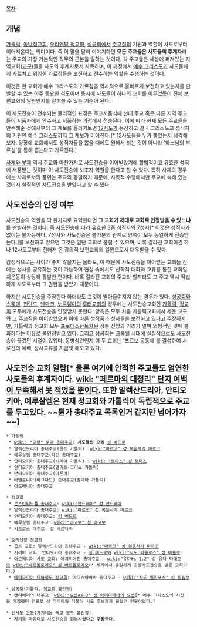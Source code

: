 [[목차]]
== 개념 ==
[[가톨릭]], [[동방정교회]], [[오리엔탈 정교회]], [[성공회]]에서 [[주교]]직의 기원과 역할이 사도로부터 이어져온다는 의미이다. 즉 이 말을 달리 이야기하면 '''모든 주교들은 사도들의 후계자'''라는 주교의 가장 기본적인 직무의 근본을 말하는 것이다. 각 주교들은 세상에 퍼져있는 지역교회([[교구]])들을 사도의 후계자로서 사목하며, 이 과정에서 [[예수 그리스도]]가 사도들에게 가르치고 위임한 가르침들을 보전하고 전수하는 역할을 수행하는 것이다.

이것은 한 교회가 예수 그리스도의 가르침을 역사적으로 올바르게 보전하고 있는지를 판별할 수 있는 아주 중요한 척도이며 동시에 사도들이 하나의 교회를 이루었듯이 전체 보편교회의 일원인지를 살펴볼 수 있는 기준이 된다.

이 사도전승이 전수되는 물리적인 표징은 주교서품식때 선대 주교 혹은 다른 지역 주교들이 서품자에게 안수하고 서품하는 과정에서 전승된다. 이에 따라 현재 모든 주교들을 안수해준 것에서부터 그 계보를 올라가보면 [[12사도]]가 등장하고 결국 그리스도교 성직자의 기원인 예수 그리스도까지 그 계보가 이어진다.[* [[12사도]]들을 누가 뽑았는지 생각해보자. 당장에 교회에서도 성직자들을 뽑을 때에도 원해서 되는 것이 아니라 '하느님의 부르심'을 통해 뽑는다고 가르친다.]

[[사제]]와 [[부제]] 역시 주교와 마찬가지로 사도전승을 이어받았기에 합법적이고 유효한 성직에 서품받는 것이며 이 사도전승에 보조자 역할을 한다고 할 수 있다. 특히 사제의 경우에는 사제로서의 품위는 주교와 동일하기 때문에, 사목적 수행에서만 주교에 속해 있는 것이지 실질적인 사도전승을 받았다고 할 수 있다.

== 사도전승의 인정 여부 ==
사도전승의 역할을 딱 한가지로 요약한다면 '''그 교회가 제대로 교회로 인정받을 수 있느냐'''를 판별하는 것이다. 즉 사도전승에 따라 유효한 3품 성직자와 [[7성사]][* 이것은 성직자가 없이는 불가능하다. 7성사와 사도전승은 불가분의 관계로 양쪽이 모두 동일하게 전승받는다.]를 보전하고 있으면 그것은 일단 교회로 불릴 수 있으며, 비록 갈라진 교회이긴 하나 12사도로부터 전해져 온 광의적 보편교회의 일원으로서 대우받을 수 있다.

감정적으로는 사이가 좋지 않을지는 몰라도, 이 때문에 사도전승을 이어받는 교회들 간에는 성사를 공유하는 것이 가능하며 현실 속에서도 신학적 대화와 교류를 통한 교회일치운동이 상당히 활발한 편이다. 비록 갈라진 교회의 주교라 할지라도 그 주교 역시 적법하게 사도로부터 그 권한을 받았기 때문이다.

하지만 사도전승을 주장한다 하더라도 그것이 받아들여지지 않는 경우가 있다. [[성공회]]와 [[스웨덴]], [[핀란드]], [[덴마크]], [[노르웨이]]의 [[루터교회]]의 경우에는 사도전승교회인 [[가톨릭]], [[정교회]] 모두에게 사도전승을 인정받지 못한다. 양측은 모두 처음 가톨릭교회에서 세운 교구와 그 주교직을 이어받았으며 이에 따른 성직품과 성사들을 보전하고 있다고 주장하지만, 가톨릭과 정교회 모두 [[프로테스탄트]]화된 정통 신앙과 거리가 멀며 외형적인 것에 불과하다는 이유로 불인정받고 있다.  그리고 성공회는 크롬웰 시대에 실질적으로도 사도전승이 끊겼던 시절이 있었다. 동병상련인지 이 두 교회는 '포르보 공동체'를 결성하여 서로간의 예배, 성사교류를 지금껏 해오고 있다.

== 사도전승 교회 일람[* 물론 여기에 안적힌 주교들도 엄연한 사도들의 후계자이다. [[wiki: "페르마의 대정리" 단지 여백이 부족해서 못 적었을 뿐이다.]] 또한 알렉산드리아, 안티오키아, 예루살렘은 현재 정교회와 가톨릭이 독립적으로 주교를 두고있다. ~~뭔가 총대주교 목록인거 같지만 넘어가자~~] ==
 * 가톨릭
  * [[wiki: "교황" 로마 총대주교]]: '''사도들의 으뜸''' [[성 베드로]]
  * 알렉산드리아 총대주교(콥트 가톨릭): [[wiki:"마르코" 성 복음사가 마르코]]
  * 예루살렘 총대주교(라틴 총대주교)
  * 안티오키아 총대주교(시리아 가톨릭) : [[wiki: "토마스" 성 토마스]]
  * 안티오키아 총대주교(멜키트-그리스 가톨릭)
  * 안티오키아 총대주교(마론파)
  * 바빌로니아(바그다드) 총대주교(칼데아 가톨릭)
  * 아르메니아 총대주교
  
 * 정교회
  * [[콘스탄티노플 총대주교]]: [[wiki:"안드레아" 성 안드레아]]
  * 알렉산드리아 총대주교: [[wiki:"마르코" 성 복음사가 마르코]]
  * 안티오키아 총대주교: [[성 베드로]]
  * 예루살렘 총대주교: [[wiki:"야고보" 성 야고보]]
  * 키프로스 대주교: 성 바르나바

 * 오리엔탈 정교회
  * 콥트 교회: 알렉산드리아 총대주교 - [[wiki:"마르코" 성 복음사가 마르코]]
  * 시리아 교회: 안티오키아 총대주교 - [[성 베드로]]와 [[wiki:"사도 파울로스" 성 바울로]]
  * [[아르메니아 사도 교회]]: 에치미아진 총대주교 - [[wiki:"유다#s-1.2" 성 유다 타대오]]와 [[wiki:"바르톨로메오" 성 바르톨로메오]](* 세계에서 유일하게 공동사도전승을 받은 교회이다.)
  * [[에티오피아 테와히도 정교회]]: 아디스아바바 총대주교 - [[wiki:"사도 필리포스" 성 필립보]]

 * 성공회(가톨릭, 정교회 불인정)
  * 캔터베리의 대주교: [[wiki:"요셉#s-3" 성 아리마태아의 요셉]][* 예수 그리스도의 시신을 매장했던 인물로 성 마티아와 더불어 사도 후보까지 올랐던 인물이었다.]

 * [[신사도 운동]](자기네들 빼고 모두 불인정)
  * 자기들 마음대로 사도전승을 회복시켰다고 '''주장'''한다. 
